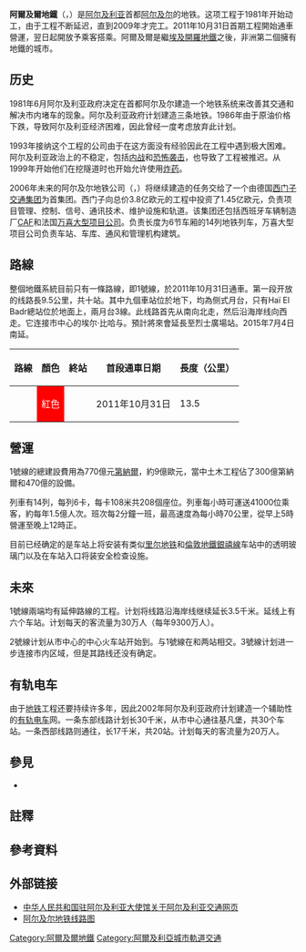{{Infobox Public transit
| box_width       = 275px
| name            = 阿爾及爾地鐵
| image           = Metroalger.png
| imagesize       = 75px
| image2          = Tafourah 3.JPG
| imagesize2      = 265px
| caption2        = 
| native_name     = {{lang|ar|مترو الجزائر العاصمة}}<br />{{lang|fr|Métro d'Alger}}
| locale          = {{ALG}}[[阿爾及爾省|阿爾及爾省]][[阿爾及爾|阿爾及爾]]
| transit_type    = [[地鐵|地鐵]]
| lines           = {{link-en|阿爾及爾地鐵1號線|Algiers Metro Line 1|1}}<ref name=railgaz>{{cite journal |url=http://www.railwaygazette.com/nc/news/single-view/view/alger-metro-inaugurated.html |title=Alger metro inaugurated |journal=[[Railway_Gazette_International|Railway Gazette International]] |date=2011-10-31 |accessdate=2013-09-14 |archive-date=2019-12-03 |archive-url=https://web.archive.org/web/20191203183723/https://www.railwaygazette.com/nc/news/single-view/view/alger-metro-inaugurated.html |dead-url=no }}</ref> <br />（計劃中2條）<ref name=rfi>{{cite news |first= |last= |title=Maghreb's first metro system opens in Algeria |url=http://www.english.rfi.fr/africa/20111031-maghrebs-first-metro-system-opens-algeria |newspaper=[[Radio_France_International|Radio France International]] |date=31 October 2011 |accessdate=2013-09-14 |archive-date=2014-12-13 |archive-url=https://web.archive.org/web/20141213022625/http://www.english.rfi.fr/africa/20111031-maghrebs-first-metro-system-opens-algeria |dead-url=no }}</ref> 
| stations        = {{link-en|阿爾及爾地鐵車站列表|List of Algiers Metro stations|14}}<ref name=railgaz />
| ridership       = 
| website         = {{url|www.metroalger-dz.com}}
| began_operation = {{Start date and age|2011|11|01|df=y}}<ref name=rfi />
| operator        = {{link-fr|RATP El Djazaïr}}
| system_length   = 13.5公里<ref>{{cite web |author=Robert Schwandl |url=http://www.urbanrail.net/af/alg/algiers.htm |title=Algiers . Al Jaza'Ir |website=UrbanRail.net |date= |accessdate=2015-08-06 |archive-date=2016-05-01 |archive-url=https://web.archive.org/web/20160501224313/http://www.urbanrail.net/af/alg/algiers.htm |dead-url=no }}</ref>
| track_gauge     = 1435毫米[[標準軌|標準軌]]
| el              = 第三軌供電
| map             = [[File:Metro_Alger_-_Plan_Ligne_-_Juillet_2015.svg|250px]]
| map_state       = 
}}
'''阿爾及爾地鐵'''（{{lang-fr|Métro d'Alger}}，{{lang-ar|مترو الجزائر العاصمة}}）是[[阿尔及利亚|阿尔及利亚]]首都[[阿尔及尔|阿尔及尔]]的地铁。这项工程于1981年开始动工，由于工程不断延迟，直到2009年才完工。2011年10月31日首期工程開始通車營運，翌日起開放予乘客搭乘。阿爾及爾是繼[[埃及|埃及]][[開羅地鐵|開羅地鐵]]之後，非洲第二個擁有地鐵的城市。

==历史==
1981年6月阿尔及利亚政府决定在首都阿尔及尔建造一个地铁系统来改善其交通和解决市内堵车的现象。阿尔及利亚政府计划建造三条地铁。1986年由于原油价格下跌，导致阿尔及利亚经济困难，因此曾经一度考虑放弃此计划。

1993年接纳这个工程的公司由于在这方面没有经验因此在工程中遇到极大困难。阿尔及利亚政治上的不稳定，包括[[内战|内战]]和[[恐怖袭击|恐怖袭击]]，也导致了工程被推迟。从1999年开始他们在挖隧道时也开始允许使用[[炸药|炸药]]。

2006年未来的阿尔及尔地铁公司（{{lang|fr|Entreprise Métro d'Alger}}，{{lang|fr|EMA}}）将继续建造的任务交给了一个由德国[[西门子交通集团|西门子交通集团]]为首集团。西门子向总价3.8亿欧元的工程中投资了1.45亿欧元，负责项目管理、控制、信号、通讯技术、维护设施和轨道。该集团还包括西班牙车辆制造厂[[鐵路建設和協助公司|CAF]]和法国[[万喜大型项目公司|万喜大型项目公司]]。{{lang|es|CAF}}负责长度为6节车厢的14列地铁列车，万喜大型项目公司负责车站、车库、通风和管理机构建筑。

==路線==
整個地鐵系統目前只有一條路線，即1號線，於2011年10月31日通車。第一段开放的线路長9.5公里，共十站。其中九個車站位於地下，均為侧式月台，只有Haï El Badr總站位於地面上，兩月台3線。此线路首先从南向北走，然后沿海岸线向西走。它连接市中心的埃尔·比哈与{{lang|fr|Aïn Naadja}}。預計將來會延長至烈士廣場站。2015年7月4日南延。
{| class=wikitable
|-
! 路線
! 顏色
! colspan=2 | 終站
! 首段通車日期
! 長度（公里）
! 車站數
|-
| {{link-en|阿爾及爾地鐵1號線|Algiers Metro Line 1|1號線}}
| style="background:red;color:white" |紅色
| {{link-en|塔夫勒-大郵局車站|Tafourah - Grande Poste (Algiers Metro)|塔夫勒-大郵局}}
| {{link-en|哈拉什中心車站|El Harrach Centre Station|埃爾哈拉什中心}}
| 2011年10月31日
| 13.5
| 14
|}

==營運==
1號線的總建設費用為770億元[[阿爾及利亞第納爾|第納爾]]，約9億歐元，當中土木工程佔了300億第納爾和470億的設備。

列車有14列，每列6卡，每卡108米共208個座位。列車每小時可運送41000位乘客，約每年1.5億人次。班次每2分鐘一班，最高速度為每小時70公里，從早上5時營運至晚上12時正。

目前已经确定的是车站上将安装有类似[[里尔地铁|里尔地铁]]和[[倫敦地鐵|倫敦地鐵]][[銀禧線|銀禧線]]车站中的透明玻璃门以及在车站入口将装安全检查设施。

==未來==
1號線兩端均有延伸路線的工程。计划将线路沿海岸线继续延长3.5千米。延线上有六个车站。计划每天的客流量为30万人（每年9300万人）。

2號線计划从市中心的中心火车站开始到{{lang|fr|Bab Ezzouar Annassers}}。与1號線在{{lang|fr|Hai el Badr}}和{{lang|fr|Tafourah}}两站相交。3號線计划进一步连接市内区域，但是其路线还没有确定。

==有轨电车==
由于[[地铁|地铁]]工程还要持续许多年，因此2002年阿尔及利亚政府计划建造一个辅助性的[[有轨电车|有轨电车]]网。一条东部线路计划长30千米，从市中心通往基凡堡，共30个车站。一条西部线路则通往{{lang|fr|Ain Benian Bab}}，长17千米，共20站。计划每天的客流量为20万人。

==參見==
* {{link-en|阿爾及爾地鐵車站列表|List of Algiers Metro stations}}
==註釋==
{{notefoot}}
==參考資料==
{{Reflist}}
==外部链接==
*[http://dz.mofcom.gov.cn/aarticle/ztdy/200510/20051000673299.html 中华人民共和国驻阿尔及利亚大使馆关于阿尔及利亚交通网页] {{Wayback|url=http://dz.mofcom.gov.cn/aarticle/ztdy/200510/20051000673299.html |date=20051102063907 }}
*[http://www.chinautc.com/information/picshow.asp?newsid=127 阿尔及尔地铁线路图] {{Wayback|url=http://www.chinautc.com/information/picshow.asp?newsid=127 |date=20160304203220 }}

[[Category:阿爾及爾地鐵|Category:阿爾及爾地鐵]]
[[Category:阿爾及利亞城市軌道交通|Category:阿爾及利亞城市軌道交通]]